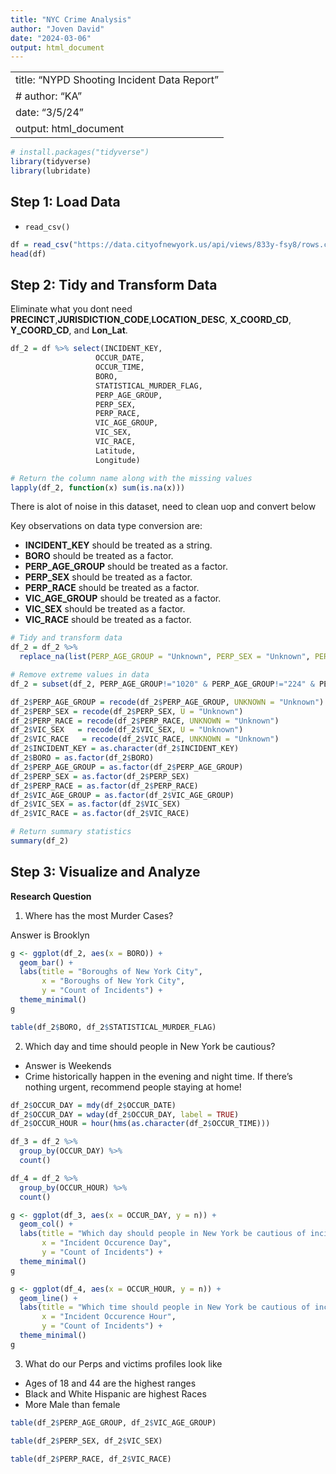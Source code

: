 ---
title: "NYC Crime Analysis"
author: "Joven David"
date: "2024-03-06"
output: html_document
---

---
title: "NYPD Shooting Incident Data Report"
# author: "KA"
date: "3/5/24"
output: html_document
---



```{r library, message=FALSE, warning=FALSE}
# install.packages("tidyverse")
library(tidyverse)
library(lubridate)
```

## Step 1: Load Data

* `read_csv()`

```{r load}
df = read_csv("https://data.cityofnewyork.us/api/views/833y-fsy8/rows.csv?accessType=DOWNLOAD")
head(df)
```

## Step 2: Tidy and Transform Data

Eliminate what you dont need **PRECINCT**,**JURISDICTION_CODE**,**LOCATION_DESC**, **X_COORD_CD**, **Y_COORD_CD**, and **Lon_Lat**. 

```{r}
df_2 = df %>% select(INCIDENT_KEY, 
                   OCCUR_DATE,
                   OCCUR_TIME,
                   BORO, 
                   STATISTICAL_MURDER_FLAG,
                   PERP_AGE_GROUP,
                   PERP_SEX,
                   PERP_RACE,
                   VIC_AGE_GROUP,
                   VIC_SEX,
                   VIC_RACE,
                   Latitude,
                   Longitude)

# Return the column name along with the missing values
lapply(df_2, function(x) sum(is.na(x)))
```

There is alot of noise in this dataset, need to clean uop and convert below

Key observations on data type conversion are:

* **INCIDENT_KEY** should be treated as a string.
* **BORO** should be treated as a factor.
* **PERP_AGE_GROUP** should be treated as a factor.
* **PERP_SEX** should be treated as a factor.
* **PERP_RACE** should be treated as a factor.
* **VIC_AGE_GROUP** should be treated as a factor.
* **VIC_SEX** should be treated as a factor.
* **VIC_RACE** should be treated as a factor.

```{r}
# Tidy and transform data
df_2 = df_2 %>% 
  replace_na(list(PERP_AGE_GROUP = "Unknown", PERP_SEX = "Unknown", PERP_RACE = "Unknown"))

# Remove extreme values in data
df_2 = subset(df_2, PERP_AGE_GROUP!="1020" & PERP_AGE_GROUP!="224" & PERP_AGE_GROUP!="940")

df_2$PERP_AGE_GROUP = recode(df_2$PERP_AGE_GROUP, UNKNOWN = "Unknown")
df_2$PERP_SEX = recode(df_2$PERP_SEX, U = "Unknown")
df_2$PERP_RACE = recode(df_2$PERP_RACE, UNKNOWN = "Unknown")
df_2$VIC_SEX   = recode(df_2$VIC_SEX, U = "Unknown")
df_2$VIC_RACE   = recode(df_2$VIC_RACE, UNKNOWN = "Unknown")
df_2$INCIDENT_KEY = as.character(df_2$INCIDENT_KEY)
df_2$BORO = as.factor(df_2$BORO)
df_2$PERP_AGE_GROUP = as.factor(df_2$PERP_AGE_GROUP)
df_2$PERP_SEX = as.factor(df_2$PERP_SEX)
df_2$PERP_RACE = as.factor(df_2$PERP_RACE)
df_2$VIC_AGE_GROUP = as.factor(df_2$VIC_AGE_GROUP)
df_2$VIC_SEX = as.factor(df_2$VIC_SEX)
df_2$VIC_RACE = as.factor(df_2$VIC_RACE)

# Return summary statistics
summary(df_2)
```

## Step 3: Visualize and Analyze

**Research Question**

1. Where has the most Murder Cases?

Answer is Brooklyn 

```{r}
g <- ggplot(df_2, aes(x = BORO)) +
  geom_bar() +
  labs(title = "Boroughs of New York City",
       x = "Boroughs of New York City",
       y = "Count of Incidents") +
  theme_minimal()
g
```

```{r}
table(df_2$BORO, df_2$STATISTICAL_MURDER_FLAG)
```
2. Which day and time should people in New York be cautious?

* Answer is Weekends
* Crime historically happen in the evening and night time. If there's nothing urgent, recommend people staying at home! 

```{r}
df_2$OCCUR_DAY = mdy(df_2$OCCUR_DATE)
df_2$OCCUR_DAY = wday(df_2$OCCUR_DAY, label = TRUE)
df_2$OCCUR_HOUR = hour(hms(as.character(df_2$OCCUR_TIME)))

df_3 = df_2 %>%
  group_by(OCCUR_DAY) %>%
  count()

df_4 = df_2 %>%
  group_by(OCCUR_HOUR) %>%
  count()
```

```{r}
g <- ggplot(df_3, aes(x = OCCUR_DAY, y = n)) +
  geom_col() +
  labs(title = "Which day should people in New York be cautious of incidents?",
       x = "Incident Occurence Day",
       y = "Count of Incidents") +
  theme_minimal()
g
```
```{r}
g <- ggplot(df_4, aes(x = OCCUR_HOUR, y = n)) +
  geom_line() +
  labs(title = "Which time should people in New York be cautious of incidents?",
       x = "Incident Occurence Hour",
       y = "Count of Incidents") +
  theme_minimal()
g
```

3. What do our Perps and victims profiles look like

* Ages of 18 and 44 are the highest ranges 
* Black and White Hispanic are highest Races
* More Male than female

```{r}
table(df_2$PERP_AGE_GROUP, df_2$VIC_AGE_GROUP)
```
```{r}
table(df_2$PERP_SEX, df_2$VIC_SEX)
```
```{r}
table(df_2$PERP_RACE, df_2$VIC_RACE)
```




